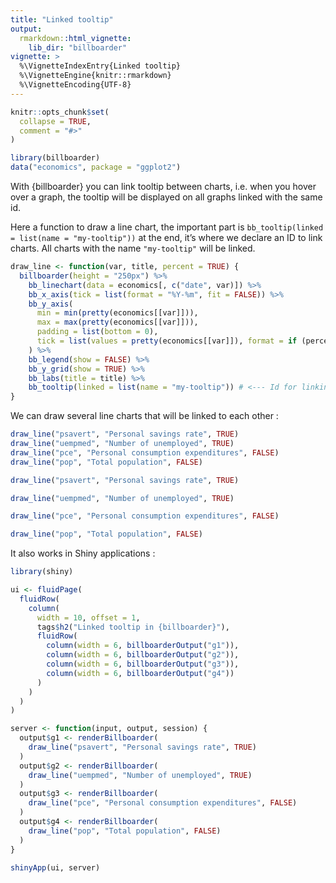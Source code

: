 ---
title: "Linked tooltip"
output: 
  rmarkdown::html_vignette:
    lib_dir: "billboarder"
vignette: >
  %\VignetteIndexEntry{Linked tooltip}
  %\VignetteEngine{knitr::rmarkdown}
  %\VignetteEncoding{UTF-8}
---

```{r, include = FALSE}
knitr::opts_chunk$set(
  collapse = TRUE,
  comment = "#>"
)
```

```{r setup}
library(billboarder)
data("economics", package = "ggplot2")
```

With {billboarder} you can link tooltip between charts, i.e. when you hover over a graph, the tooltip will be displayed on all graphs linked with the same id.

Here a function to draw a line chart, the important part is `bb_tooltip(linked = list(name = "my-tooltip"))` at the end, it's where we declare an ID to link charts. All charts with the name `"my-tooltip"` will be linked.

```{r}
draw_line <- function(var, title, percent = TRUE) {
  billboarder(height = "250px") %>%
    bb_linechart(data = economics[, c("date", var)]) %>% 
    bb_x_axis(tick = list(format = "%Y-%m", fit = FALSE)) %>%
    bb_y_axis(
      min = min(pretty(economics[[var]])), 
      max = max(pretty(economics[[var]])),
      padding = list(bottom = 0),
      tick = list(values = pretty(economics[[var]]), format = if (percent) suffix("%"))
    ) %>% 
    bb_legend(show = FALSE) %>% 
    bb_y_grid(show = TRUE) %>% 
    bb_labs(title = title) %>% 
    bb_tooltip(linked = list(name = "my-tooltip")) # <--- Id for linking tooltip
}
```


We can draw several line charts that will be linked to each other :

```{r, eval=FALSE}
draw_line("psavert", "Personal savings rate", TRUE)
draw_line("uempmed", "Number of unemployed", TRUE)
draw_line("pce", "Personal consumption expenditures", FALSE)
draw_line("pop", "Total population", FALSE)
```


```{r, echo=FALSE}
draw_line("psavert", "Personal savings rate", TRUE)
```

```{r, echo=FALSE}
draw_line("uempmed", "Number of unemployed", TRUE)
```

```{r, echo=FALSE}
draw_line("pce", "Personal consumption expenditures", FALSE)
```

```{r, echo=FALSE}
draw_line("pop", "Total population", FALSE)
```


It also works in Shiny applications : 

```{r, eval = FALSE}
library(shiny)

ui <- fluidPage(
  fluidRow(
    column(
      width = 10, offset = 1,
      tags$h2("Linked tooltip in {billboarder}"),
      fluidRow(
        column(width = 6, billboarderOutput("g1")),
        column(width = 6, billboarderOutput("g2")),
        column(width = 6, billboarderOutput("g3")),
        column(width = 6, billboarderOutput("g4"))
      )
    )
  )
)

server <- function(input, output, session) {
  output$g1 <- renderBillboarder(
    draw_line("psavert", "Personal savings rate", TRUE)
  )
  output$g2 <- renderBillboarder(
    draw_line("uempmed", "Number of unemployed", TRUE)
  )
  output$g3 <- renderBillboarder(
    draw_line("pce", "Personal consumption expenditures", FALSE)
  )
  output$g4 <- renderBillboarder(
    draw_line("pop", "Total population", FALSE)
  )
}

shinyApp(ui, server)
```



